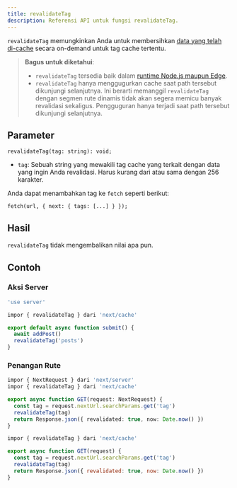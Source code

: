```yaml
---
title: revalidateTag
description: Referensi API untuk fungsi revalidateTag.
---
```


`revalidateTag` memungkinkan Anda untuk membersihkan [data yang telah di-cache](/docs/app/building-your-application/caching) secara on-demand untuk tag cache tertentu.

> **Bagus untuk diketahui**:
>
> - `revalidateTag` tersedia baik dalam [runtime Node.js maupun Edge](/docs/app/building-your-application/rendering/edge-and-nodejs-runtimes).
> - `revalidateTag` hanya menggugurkan cache saat path tersebut dikunjungi selanjutnya. Ini berarti memanggil `revalidateTag` dengan segmen rute dinamis tidak akan segera memicu banyak revalidasi sekaligus. Pengguguran hanya terjadi saat path tersebut dikunjungi selanjutnya.

## Parameter

```tsx
revalidateTag(tag: string): void;
```

- `tag`: Sebuah string yang mewakili tag cache yang terkait dengan data yang ingin Anda revalidasi. Harus kurang dari atau sama dengan 256 karakter.

Anda dapat menambahkan tag ke `fetch` seperti berikut:

```tsx
fetch(url, { next: { tags: [...] } });
```

## Hasil

`revalidateTag` tidak mengembalikan nilai apa pun.

## Contoh

### Aksi Server

```ts filename="app/actions.ts" switcher
'use server'

impor { revalidateTag } dari 'next/cache'

export default async function submit() {
  await addPost()
  revalidateTag('posts')
}
```

### Penangan Rute

```ts filename="app/api/revalidate/route.ts" switcher
impor { NextRequest } dari 'next/server'
impor { revalidateTag } dari 'next/cache'

export async function GET(request: NextRequest) {
  const tag = request.nextUrl.searchParams.get('tag')
  revalidateTag(tag)
  return Response.json({ revalidated: true, now: Date.now() })
}
```

```js filename="app/api/revalidate/route.js" switcher
impor { revalidateTag } dari 'next/cache'

export async function GET(request) {
  const tag = request.nextUrl.searchParams.get('tag')
  revalidateTag(tag)
  return Response.json({ revalidated: true, now: Date.now() })
}
```
